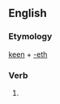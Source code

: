 ==English==

===Etymology===
[[keen]] + [[-eth]]

===Verb===
{{en-verb form}}

# {{archaic third-person singular of|keen}}